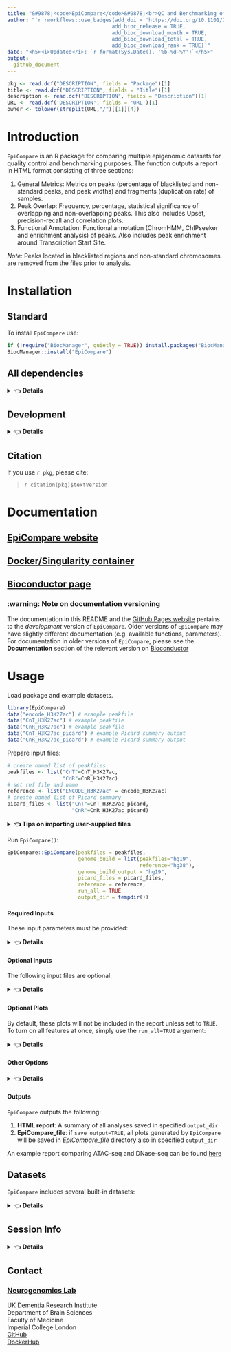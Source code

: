 ```yaml
---
title: "&#9878;<code>EpiCompare</code>&#9878;<br>QC and Benchmarking of Epigenomic Datasets"
author: "`r rworkflows::use_badges(add_doi = 'https://doi.org/10.1101/2022.07.22.501149',
                                  add_bioc_release = TRUE,
                                  add_bioc_download_month = TRUE,
                                  add_bioc_download_total = TRUE,
                                  add_bioc_download_rank = TRUE)`" 
date: "<h5><i>Updated</i>: `r format(Sys.Date(), '%b-%d-%Y')`</h5>"
output: 
  github_document
---
```


```r
pkg <- read.dcf("DESCRIPTION", fields = "Package")[1]
title <- read.dcf("DESCRIPTION", fields = "Title")[1]
description <- read.dcf("DESCRIPTION", fields = "Description")[1]
URL <- read.dcf('DESCRIPTION', fields = 'URL')[1]
owner <- tolower(strsplit(URL,"/")[[1]][4]) 
```


# Introduction

`EpiCompare` is an R package for comparing multiple epigenomic datasets
for quality control and benchmarking purposes. The function outputs a
report in HTML format consisting of three sections:

1.  General Metrics: Metrics on peaks (percentage of blacklisted and
    non-standard peaks, and peak widths) and fragments (duplication
    rate) of samples.
2.  Peak Overlap: Frequency, percentage, statistical significance of 
    overlapping and non-overlapping peaks. This also includes Upset, 
    precision-recall and correlation plots. 
3.  Functional Annotation: Functional annotation (ChromHMM, ChIPseeker
    and enrichment analysis) of peaks. Also includes peak enrichment
    around Transcription Start Site.

*Note*: Peaks located in blacklisted regions and non-standard chromosomes are 
removed from the files prior to analysis. 

# Installation

## Standard

To install `EpiCompare` use:

```r
if (!require("BiocManager", quietly = TRUE)) install.packages("BiocManager")
BiocManager::install("EpiCompare") 
```
## All dependencies

<details>
<summary>&#128072; <strong>Details</strong></summary>

Installing all *Imports* and *Suggests* will allow you to use the full functionality of `EpiCompare` right away, without having to stop and install extra dependencies later on. 

To install these packages as well, use:

```R
BiocManager::install("EpiCompare", dependencies=TRUE) 
```

Note that this will increase installation time, 
but it means that you won't have to worry about installing any R packages
when using functions with certain suggested dependencies

</details>

## Development 

<details>
<summary>&#128072; <strong>Details</strong></summary>
To install the development version of `EpiCompare`, use:

```R
if (!require("remotes")) install.packages("remotes")
remotes::install_github("neurogenomics/EpiCompare")
```
</details>

## Citation
 
If you use ``r pkg``, please cite: 

<!-- Modify this by editing the file: inst/CITATION  -->
> `r citation(pkg)$textVersion`


# Documentation

## [EpiCompare website](https://neurogenomics.github.io/EpiCompare) 
## [Docker/Singularity container](https://neurogenomics.github.io/EpiCompare/articles/docker)  
## [Bioconductor page](https://doi.org/doi:10.18129/B9.bioc.EpiCompare)

### :warning: Note on documentation versioning

The documentation in this README and the [GitHub Pages website](https://neurogenomics.github.io/EpiCompare/)
pertains to the *development* version of `EpiCompare`.
Older versions of `EpiCompare` may have slightly different documentation
(e.g. available functions, parameters). For documentation in older versions of 
`EpiCompare`, please see the **Documentation** section of the relevant
 version on [Bioconductor](https://doi.org/doi:10.18129/B9.bioc.EpiCompare) 
 

# Usage

Load package and example datasets.

```r
library(EpiCompare)
data("encode_H3K27ac") # example peakfile
data("CnT_H3K27ac") # example peakfile
data("CnR_H3K27ac") # example peakfile
data("CnT_H3K27ac_picard") # example Picard summary output
data("CnR_H3K27ac_picard") # example Picard summary output
```

Prepare input files: 

```r
# create named list of peakfiles 
peakfiles <- list("CnT"=CnT_H3K27ac, 
                  "CnR"=CnR_H3K27ac) 
# set ref file and name 
reference <- list("ENCODE_H3K27ac" = encode_H3K27ac) 
# create named list of Picard summary
picard_files <- list("CnT"=CnT_H3K27ac_picard, 
                     "CnR"=CnR_H3K27ac_picard) 
```

<details>
<summary><strong>&#128072; Tips on importing user-supplied files</strong></summary>

`EpiCompare::gather_files` is helpful for identifying and importing 
peak or picard files.
```r
# To import BED files as GRanges object
peakfiles <- EpiCompare::gather_files(dir = "path/to/peaks/", 
                                      type = "peaks.stringent")
# EpiCompare alternatively accepts paths (to BED files) as input 
peakfiles <- list(sample1="/path/to/peaks/file1_peaks.stringent.bed", 
                  sample2="/path/to/peaks/file2_peaks.stringent.bed")
# To import Picard summary output txt file as data frame
picard_files <- EpiCompare::gather_files(dir = "path/to/peaks", 
                                         type = "picard")
```
</details>

Run `EpiCompare()`:

```r
EpiCompare::EpiCompare(peakfiles = peakfiles,
                       genome_build = list(peakfiles="hg19",
                                           reference="hg38"),
                       genome_build_output = "hg19", 
                       picard_files = picard_files,
                       reference = reference,
                       run_all = TRUE
                       output_dir = tempdir())
```

#### Required Inputs

These input parameters must be provided:

<details>
<summary>&#128072; <strong>Details</strong></summary>

-   `peakfiles` : Peakfiles you want to analyse. EpiCompare accepts
    peakfiles as GRanges object and/or as paths to BED files. Files must
    be listed and named using `list()`.
    E.g. `list("name1"=peakfile1, "name2"=peakfile2)`.
-   `genome_build` : A named list indicating the human genome build used to 
    generate each of the following inputs:
    -   `peakfiles` : Genome build for the `peakfiles` input. Assumes genome build
    is the same for each element in the `peakfiles` list.
    -   `reference` : Genome build for the `reference` input.
    -   `blacklist` : Genome build for the `blacklist` input. <br>
    E.g. `genome_build = list(peakfiles="hg38", reference="hg19", blacklist="hg19")`
-   `genome_build_output` Genome build to standardise all inputs to. Liftovers 
    will be performed automatically as needed. Default is "hg19".
-   `blacklist` : Peakfile as GRanges object specifying genomic regions
    that have anomalous and/or unstructured signals independent of the
    cell-line or experiment. For human hg19 and hg38 genome, use
    built-in data `data(hg19_blacklist)` and `data(hg38_blacklist)`
    respectively. For mouse mm10 genome, use built-in data `data(mm10_blacklist)`.
-   `output_dir` : Please specify the path to directory, where all
    `EpiCompare` outputs will be saved.
    
</details>

#### Optional Inputs

The following input files are optional: 

<details>
<summary>&#128072; <strong>Details</strong></summary>

-   `picard_files` : A list of summary metrics output from 
    [Picard](https://broadinstitute.github.io/picard/). *Picard MarkDuplicates* 
    can be used to identify the duplicate reads amongst the alignment. This tool 
    generates a summary output, normally with the ending 
    *.markdup.MarkDuplicates.metrics.txt*. If this input is provided, metrics on 
    fragments (e.g. mapped fragments and duplication rate) will be included 
    in the report. Files must be in data.frame format and listed using `list()` 
    and named using `names()`. To import Picard duplication metrics (.txt file) 
    into R as data frame, use
    `picard <- read.table("/path/to/picard/output", header = TRUE, fill = TRUE)`.
-   `reference` : Reference peak file(s) is used in `stat_plot` and
    `chromHMM_plot`. File must be in `GRanges` object, listed and named
    using `list("reference_name" = GRanges_obect)`. If more than one reference 
    is specified, `EpiCompare` outputs individual reports for each reference.
    However, please note that this can take awhile. 
    
</details>

#### Optional Plots

By default, these plots will not be included in the report unless set to `TRUE`.
To turn on all features at once, simply use the `run_all=TRUE` argument:

<details>
<summary>&#128072; <strong>Details</strong></summary>

-   `upset_plot` : Upset plot of overlapping peaks between samples.
-   `stat_plot` : included only if a `reference` dataset is provided.
    The plot shows statistical significance (p/q-values) of sample peaks
    that are overlapping/non-overlapping with the `reference` dataset.
-   `chromHMM_plot` : ChromHMM annotation of peaks. If a `reference`
    dataset is provided, ChromHMM annotation of overlapping and
    non-overlapping peaks with the `reference` is also included in the
    report.
-   `chipseeker_plot` : ChIPseeker annotation of peaks.
-   `enrichment_plot` : KEGG pathway and GO enrichment analysis of
    peaks.
-   `tss_plot` : Peak frequency around (+/- 3000bp) transcriptional
    start site. Note that it may take awhile to generate this plot for
    large sample sizes.
-   `precision_recall_plot` : Plot showing the precision-recall score across 
    the peak calling stringency thresholds. 
-   `corr_plot` : Plot showing the correlation between the quantiles when the
    genome is binned at a set size. These quantiles are based on the intensity 
    of the peak, dependent on the peak caller used (q-value for MACS2). 

</details>

#### Other Options

<details>
<summary>&#128072; <strong>Details</strong></summary>

-   `chromHMM_annotation` : Cell-line annotation for ChromHMM. Default
    is K562. Options are:
    -   "K562" = K-562 cells
    -   "Gm12878" = Cellosaurus cell-line GM12878
    -   "H1hesc" = H1 Human Embryonic Stem Cell
    -   "Hepg2" = Hep G2 cell
    -   "Hmec" = Human Mammary Epithelial Cell
    -   "Hsmm" = Human Skeletal Muscle Myoblasts
    -   "Huvec" = Human Umbilical Vein Endothelial Cells
    -   "Nhek" = Normal Human Epidermal Keratinocytes
    -   "Nhlf" = Normal Human Lung Fibroblasts
-   `interact` : By default, all heatmaps (percentage overlap and
    ChromHMM heatmaps) in the report will be interactive. If set FALSE,
    all heatmaps will be static. N.B. If `interact=TRUE`, interactive
    heatmaps will be saved as html files, which may take time for larger
    sample sizes.
-   `output_filename` : By default, the report is named *EpiCompare.html*.
    You can specify the file name of the report here.
-   `output_timestamp` : By default FALSE. If TRUE, the filename of the
    report includes the date.
    
</details>

#### Outputs

`EpiCompare` outputs the following:

1.  **HTML report**: A summary of all analyses saved in specified
    `output_dir`
2.  **EpiCompare_file**: if `save_output=TRUE`, all plots generated by
    `EpiCompare` will be saved in *EpiCompare_file* directory also in
    specified `output_dir`

An example report comparing ATAC-seq and DNase-seq can be found
[here](https://neurogenomics.github.io/EpiCompare/articles/example_report)

## Datasets 

`EpiCompare` includes several built-in datasets:

<details>
<summary>&#128072; <strong>Details</strong></summary>

-   `encode_H3K27ac`: Human H3K27ac peak file generated with ChIP-seq using K562
cell-line. Taken from [ENCODE](https://www.encodeproject.org/files/ENCFF044JNJ/)
project. For more information, run `?encode_H3K27ac`.  
-   `CnT_H3K27ac`: Human H3K27ac peak file generated with CUT&Tag using K562 
cell-line from [Kaya-Okur et al., (2019)](https://trace.ncbi.nlm.nih.gov/Traces/sra/?run=SRR8383507). For more
information, run `?CnT_H3K27ac`. 
-   `CnR_H3K27ac`: Human H3K27ac peak file generated with CUT&Run using K562 
cell-line from [Meers et al., (2019)](https://trace.ncbi.nlm.nih.gov/Traces/sra/?run=SRR8581604).
For more details, run `?CnR_H3K27ac`. 

</details>

## Session Info

<details>
<summary>&#128072; <strong>Details</strong></summary>

```r
utils::sessionInfo()
```

</details>

## Contact

### [Neurogenomics Lab](https://www.neurogenomics.co.uk/inst/report/EpiCompare.html)

UK Dementia Research Institute  
Department of Brain Sciences  
Faculty of Medicine  
Imperial College London  
[GitHub](https://github.com/neurogenomics)  
[DockerHub](https://hub.docker.com/orgs/neurogenomicslab)

<br>
